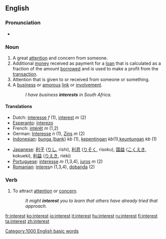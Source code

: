==English==

{{rank|story|deep|meet|472|interest|brother|I've|longer}}

===Pronunciation===
*{{audio|en-us-interest.ogg|Audio (US)}}

===Noun===
{{en-noun-reg}}

# A great [[attention]] and concern from someone.
# Additional [[money]] received as payment for a [[loan]] that is calculated as a fraction of the amount [[borrow]]ed and is used to make a profit from the [[transaction]].
# Attention that is given to or received from someone or something.
# A [[business]] or [[amorous]] [[link]] or [[involvement]].
#:''I have business '''interests''' in South Africa.''

====Translations====
{{top}}
*Dutch: [[interesse]] ''f'' (1), [[interest]] ''m'' (2)
*[[Esperanto]]: [[interezo]]
*French: [[intérêt]] ''m'' (1,2)
*German: [[Interesse]] ''n'' (1), [[Zins]] ''m'' (2)
*[[Indonesian]]: [[bunga (bank)]] ''kb'' (1), [[penting|kepentingan]] ''kb''(1),[[keuntungan]] ''kb'' (1)
{{mid}}
*[[Japanese]]: [[利子]] ([[りし]], rishi), [[利息]] ([[りそく]], risoku), [[国益]] ([[こくえき]], kokueki), [[利益]] ([[りえき]], rieki)
*[[Portuguese]]: [[interesse]] ''m'' (1,3,4), [[juros]] ''m'' (2)
*[[Romanian]]: [[interes]]''n'' (1,3,4), [[dobanda]] (2)
{{bottom}}

===Verb===
{{en-infl-reg-consonant|interest||}}

# To attract [[attention]] or [[concern]].
#:''It might '''interest''' you to learn that others have already tried that approach.''

[[Category:1000 English basic words]]

[[fr:interest]]
[[ko:interest]]
[[io:interest]]
[[it:interest]]
[[hu:interest]]
[[ru:interest]]
[[fi:interest]]
[[ta:interest]]
[[zh:interest]]